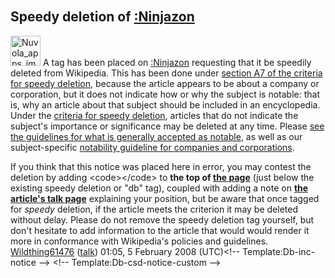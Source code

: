 <article id="15598886" title=User talk:Soccer9393>
	<talkpage id="15598886" title="User talk:Soccer9393">


==Speedy deletion of [[:Ninjazon]]==
[[Image:Nuvola apps important.svg|48px|left]] A tag has been placed on [[:Ninjazon]] requesting that it be speedily deleted from Wikipedia. This has been done under [[WP:CSD#A7|section A7 of the criteria for speedy deletion]], because the article appears to be about a company or corporation, but it does not indicate how or why the subject is notable: that is, why an article about that subject should be included in an encyclopedia. Under the [[WP:CSD#Articles|criteria for speedy deletion]], articles that do not indicate the subject's importance or significance may be deleted at any time. Please [[Wikipedia:Notability|see the guidelines for what is generally accepted as notable]], as well as our subject-specific [[Wikipedia:Notability (organizations and companies)|notability guideline for companies and corporations]]. 

If you think that this notice was placed here in error, you may contest the deletion by adding &lt;code&gt;{{tl|hangon}}&lt;/code&gt; to '''the top of [[:Ninjazon|the page]]''' (just below the existing speedy deletion or &quot;db&quot; tag), coupled with adding a note on '''[[Talk:Ninjazon|the article's talk page]]''' explaining your position, but be aware that once tagged for ''speedy'' deletion, if the article meets the criterion it may be deleted without delay. Please do not remove the speedy deletion tag yourself, but don't hesitate to add information to the article that would would render it more in conformance with Wikipedia's policies and guidelines. [[User:Wildthing61476|Wildthing61476]] ([[User talk:Wildthing61476|talk]]) 01:05, 5 February 2008 (UTC)&lt;!-- Template:Db-inc-notice --&gt; &lt;!-- Template:Db-csd-notice-custom --&gt;
	</talkpage>
</article>